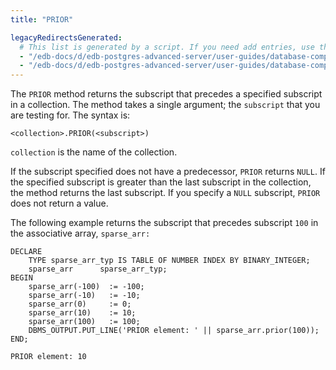 ```yaml
---
title: "PRIOR"

legacyRedirectsGenerated:
  # This list is generated by a script. If you need add entries, use the `legacyRedirects` key.
  - "/edb-docs/d/edb-postgres-advanced-server/user-guides/database-compatibility-stored-procedural-language-guide/13/prior.html"
  - "/edb-docs/d/edb-postgres-advanced-server/user-guides/database-compatibility-stored-procedural-language-guide/latest/prior.html"
---
```


<div id="prior" class="registered_link"></div>

The `PRIOR` method returns the subscript that precedes a specified subscript in a collection. The method takes a single argument; the `subscript` that you are testing for. The syntax is:

```text
<collection>.PRIOR(<subscript>)
```

`collection` is the name of the collection.

If the subscript specified does not have a predecessor, `PRIOR` returns `NULL`. If the specified subscript is greater than the last subscript in the collection, the method returns the last subscript. If you specify a `NULL` subscript, `PRIOR` does not return a value.

The following example returns the subscript that precedes subscript `100` in the associative array, `sparse_arr:`

```text
DECLARE
    TYPE sparse_arr_typ IS TABLE OF NUMBER INDEX BY BINARY_INTEGER;
    sparse_arr      sparse_arr_typ;
BEGIN
    sparse_arr(-100)  := -100;
    sparse_arr(-10)   := -10;
    sparse_arr(0)     := 0;
    sparse_arr(10)    := 10;
    sparse_arr(100)   := 100;
    DBMS_OUTPUT.PUT_LINE('PRIOR element: ' || sparse_arr.prior(100));
END;

PRIOR element: 10
```
